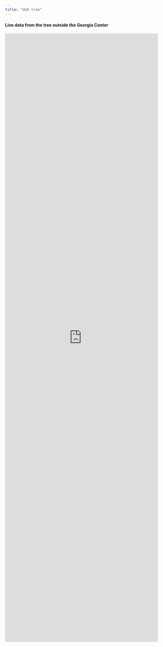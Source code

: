 ```yaml
---
title: "UGA tree"
---
```


#### Live data from the tree outside the Georgia Center

<iframe width="100%" height="2000px" frameborder="0" src="https://industrial.ubidots.com/app/dashboards/public/dashboard/Ul_KQiIqio0JVu6sCdcQOQ2Vv90oA-irpeyW2y9Y1dc?datePicker=true&embed=true"></iframe>
